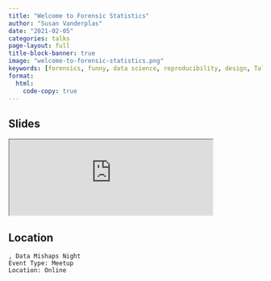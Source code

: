 ```yaml
---
title: "Welcome to Forensic Statistics"
author: "Susan Vanderplas"
date: "2021-02-05"
categories: talks
page-layout: full
title-block-banner: true
image: "welcome-to-forensic-statistics.png"
keywords: [forensics, funny, data science, reproducibility, design, Talk]
format:
  html:
    code-copy: true
---
```

 
## Slides

<iframe src='https://srvanderplas.github.io/2021-Presentations/02-Data-Mishaps/index.html' height='auto' width='80%'>
                        </iframe>
## Location

    , Data Mishaps Night
    Event Type: Meetup
    Location: Online
